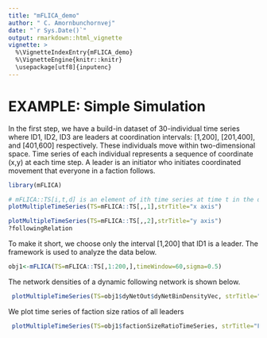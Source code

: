 ---
title: "mFLICA_demo"
author: " C. Amornbunchornvej"
date: "`r Sys.Date()`"
output: rmarkdown::html_vignette
vignette: >
  %\VignetteIndexEntry{mFLICA_demo} 
  %\VignetteEngine{knitr::knitr}
  \usepackage[utf8]{inputenc}
---

# EXAMPLE: Simple Simulation
In the first step, we have a build-in dataset of 30-individual  time series where ID1, ID2, ID3 are leaders at coordination intervals: [1,200], [201,400], and [401,600] respectively. These individuals move within two-dimensional space. Time series of each individual represents a sequence of coordinate (x,y) at each time step. A leader is an initiator who initiates coordinated movement that everyone in a faction follows. 
```{r}
library(mFLICA)

# mFLICA::TS[i,t,d] is an element of ith time series at time t in the dimension d. Here, we have only two dimensions: x and y. The time series length is 800, so, t is in the range [1,800]. There are 30 individuals, so, i is in the range [1,30].
plotMultipleTimeSeries(TS=mFLICA::TS[,,1],strTitle="x axis")
```


```{r}
plotMultipleTimeSeries(TS=mFLICA::TS[,,2],strTitle="y axis")
?followingRelation
```

To make it short, we choose only the interval [1,200] that ID1 is a leader. The framework is used to analyze the data below.
```{r}
obj1<-mFLICA(TS=mFLICA::TS[,1:200,],timeWindow=60,sigma=0.5)

```
The network densities of a dynamic following network is shown below.
```{r}
 plotMultipleTimeSeries(TS=obj1$dyNetOut$dyNetBinDensityVec, strTitle="Network Dnesity")
```
We plot time series of faction size ratios of all leaders
```{r}
 plotMultipleTimeSeries(TS=obj1$factionSizeRatioTimeSeries, strTitle="Faction Size Ratios")
```


